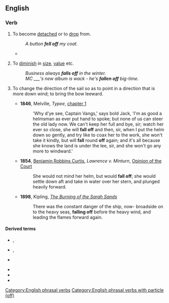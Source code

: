 {{also|falloff|fall-off}}

==English==

===Verb===
{{en-verb|head=[[to]] [[fall]] [[off]]|falls off|falling off|fell off|fallen off}}

# {{lb|en|transitive|and|intransitive}} To become [[detached]] or to [[drop]] from.
#: ''A button '''fell off''' my coat.''
#* {{quote-text|year=1900|author=L. Frank Baum|title=The Wonderful Wizard of Oz|chapter=23|passage=Dorothy stood up and found she was in her stocking-feet. For the Silver Shoes had '''fallen off''' in her flight through the air, and were lost forever in the desert.}}
# {{lb|en|intransitive}} To [[diminish]] in [[size]], [[value]] etc.
#: ''Business always '''falls off''' in the winter.''
#: ''MC ___'s new album is wack - he's '''fallen off''' big-time.''
# {{lb|en|nautical}} To change the direction of the sail so as to point in a direction that is more down wind; to bring the bow leeward.
#* '''1846''', Melville, ''Typee'', [[s:Typee/Chapter 1|chapter 1]]
#*: 'Why d'ye see, Captain Vangs,' says bold Jack, 'I'm as good a helmsman as ever put hand to spoke; but none of us can steer the old lady now. We can't keep her full and bye, sir; watch her ever so close, she will '''fall off''' and then, sir, when I put the helm down so gently, and try like to coax her to the work, she won't take it kindly, but will '''fall''' round '''off''' again; and it's all because she knows the land is under the lee, sir, and she won't go any more to windward.'
#* '''1854''', [[w:Benjamin Robbins Curtis|Benjamin Robbins Curtis]], ''Lawrence v. Minturn'', [[s:Lawrence v. Minturn/Opinion of the Court|Opinion of the Court]]
#*: She would not mind her helm, but would '''fall off'''; she would settle down aft and take in water over her stern, and plunged heavily forward.
#* '''1898''', Kipling, ''[[s:The Burning of the Sarah Sands|The Burning of the Sarah Sands]]''
#*: There was the constant danger of the ship, now- broadside on to the heavy seas, '''falling off''' before the heavy wind, and leading the flames forward again.

====Derived terms====
{{rel-top|Terms derived from ''fall off''}}
* {{l|en|falling off}}, {{l|en|falling-off}}<!--noun-->
* {{l|en|fall-off}}, {{l|en|falloff}}<!--noun-->
* {{l|en|fall off the back of a lorry}}
{{rel-mid}}
* {{l|en|fall off the turnip truck}}
* {{l|en|fall off the wagon}}
* {{l|en|the wheels fell off}}<!--figurative sense is idiomatic-->
{{rel-bottom}}

[[Category:English phrasal verbs]]
[[Category:English phrasal verbs with particle (off)]]